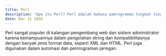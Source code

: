 ---
title: Perl  
description: "Apa itu Perl? Perl adalah bahasa pemrograman tingkat tinggi yang digunakan untuk pemrosesan teks, pengelolaan sistem, dan pengembangan aplikasi web."  
date: Dec 11 2024  
---  
Perl sangat populer di kalangan pengembang web dan sistem administrator karena kemampuannya dalam pengolahan string dan kompatibilitasnya dengan banyak jenis format data, seperti XML dan HTML. Perl juga digunakan dalam automasi dan pemrograman jaringan.
